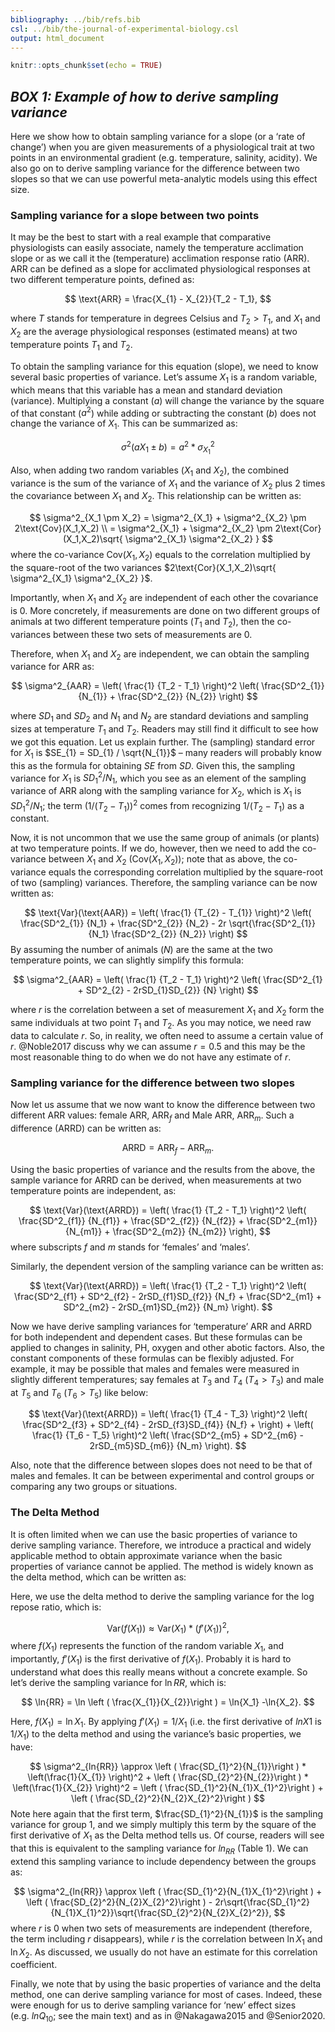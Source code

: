 ```yaml
---
bibliography: ../bib/refs.bib
csl: ../bib/the-journal-of-experimental-biology.csl
output: html_document
---
```


```r
knitr::opts_chunk$set(echo = TRUE)
```

## *BOX 1: Example of how to derive sampling variance*

Here we show how to obtain sampling variance for a slope (or a 'rate of change') when you are given measurements of a physiological trait at two points in an environmental gradient (e.g. temperature, salinity, acidity). We also go on to derive sampling variance for the difference between two slopes so that we can use powerful meta-analytic models using this effect size.

### Sampling variance for a slope between two points

It may be the best to start with a real example that comparative physiologists can easily associate, namely the temperature acclimation slope or as we call it the (temperature) acclimation response ratio (ARR). ARR can be defined as a slope for acclimated physiological responses at two different temperature points, defined as:

$$
\text{ARR} = \frac{X_{1} - X_{2}}{T_2 - T_1},
$$

where *T* stands for temperature in degrees Celsius and $T_{2} > T_{1}$, and $X_{1}$ and $X_{2}$ are the average physiological responses (estimated means) at two temperature points $T_{1}$ and $T_{2}$.

To obtain the sampling variance for this equation (slope), we need to know several basic properties of variance. Let's assume $X_{1}$ is a random variable, which means that this variable has a mean and standard deviation (variance). Multiplying a constant ($a$) will change the variance by the square of that constant ($a^2$) while adding or subtracting the constant ($b$) does not change the variance of $X_{1}$. This can be summarized as:

$$
\sigma^2(aX_1 \pm b)=a^2 * \sigma^2_{X_{1}}
$$

Also, when adding two random variables ($X_{1}$ and $X_{2}$), the combined variance is the sum of the variance of $X_{1}$  and the variance of $X_{2}$ plus 2 times the covariance between $X_{1}$ and $X_{2}$. This relationship can be written as:

$$
\sigma^2_{X_1 \pm X_2} = \sigma^2_{X_1} + \sigma^2_{X_2} \pm 2\text{Cov}(X_1,X_2) \\
= \sigma^2_{X_1} + \sigma^2_{X_2} \pm 2\text{Cor}(X_1,X_2)\sqrt{ \sigma^2_{X_1} \sigma^2_{X_2} }
$$ 
where the co-variance $\text{Cov}(X_1,X_2)$ equals to the correlation multiplied by the square-root of the two variances $2\text{Cor}(X_1,X_2)\sqrt{ \sigma^2_{X_1} \sigma^2_{X_2} }$.

Importantly, when $X_{1}$ and $X_{2}$ are independent of each other the covariance is 0. More concretely, if measurements are done on two different groups of animals at two different temperature points ($T_1$ and $T_2$), then the co-variances between these two sets of measurements are 0.

Therefore, when $X_{1}$ and $X_{2}$ are independent, we can obtain the sampling variance for ARR as:

$$
\sigma^2_{AAR} = \left( \frac{1} {T_2 - T_1} \right)^2 
\left( \frac{SD^2_{1}} {N_{1}} + \frac{SD^2_{2}} {N_{2}} \right)
$$

where $SD_{1}$ and $SD_{2}$ and $N_{1}$ and $N_{2}$ are standard deviations and sampling sizes at temperature $T_{1}$ and $T_{2}$. Readers may still find it difficult to see how we got this equation. Let us explain further. The (sampling) standard error for $X_{1}$ is $SE_{1} = SD_{1} / \sqrt{N_{1}}$ -- many readers will probably know this as the formula for obtaining *SE* from *SD*. Given this, the sampling variance for $X_{1}$ is $SD^2_{1} / N_{1}$, which you see as an element of the sampling variance of ARR along with the sampling variance for $X_{2}$, which is $X_{1}$ is $SD^2_{1} / N_{1}$; the term $(1/(T_{2} - T_{1}))^2$ comes from recognizing $1/(T_{2} - T_{1})$ as a constant.

Now, it is not uncommon that we use the same group of animals (or plants) at two temperature points. If we do, however, then we need to add the co-variance between $X_{1}$ and $X_{2}$ ($\text{Cov}(X_{1},X_{2})$); note that as above, the co-variance equals the corresponding correlation multiplied by the square-root of two (sampling) variances. Therefore, the sampling variance can be now written as:

$$
\text{Var}(\text{AAR}) = \left( \frac{1} {T_{2} - T_{1}} \right)^2 
\left( 
\frac{SD^2_{1}} {N_1} + \frac{SD^2_{2}} {N_2} - 2r \sqrt{\frac{SD^2_{1}} {N_1}  \frac{SD^2_{2}} {N_2}} 
\right)
$$ 
By assuming the number of animals (*N*) are the same at the two temperature points, we can slightly simplify this formula:

$$ 
\sigma^2_{AAR} = \left( 
\frac{1} {T_2 - T_1} 
\right)^2
\left( 
\frac{SD^2_{1} + SD^2_{2}  - 2rSD_{1}SD_{2}} {N} 
\right)
$$

where *r* is the correlation between a set of measurement $X_1$ and $X_2$ form the same individuals at two point $T_1$ and $T_2$. As you may notice, we need raw data to calculate *r*. So, in reality, we often need to assume a certain value of *r*. @Noble2017 discuss why we can assume $r = 0.5$ and this may be the most reasonable thing to do when we do not have any estimate of *r*.

### Sampling variance for the difference between two slopes

Now let us assume that we now want to know the difference between two different ARR values: female ARR, $\text{ARR}_{f}$ and Male ARR, $\text{ARR}_{m}$. Such a difference (ARRD) can be written as:

$$
\text{ARRD} = \text{ARR}_{f} - \text{ARR}_{m}.
$$

Using the basic properties of variance and the results from the above, the sample variance for ARRD can be derived, when measurements at two temperature points are independent, as:

$$
\text{Var}(\text{ARRD}) = \left( \frac{1} {T_2 - T_1} \right)^2 
\left( \frac{SD^2_{f1}} {N_{f1}} + \frac{SD^2_{f2}} {N_{f2}} +
 \frac{SD^2_{m1}} {N_{m1}} + \frac{SD^2_{m2}} {N_{m2}}
\right),
$$ where subscripts *f* and *m* stands for 'females' and 'males'.

Similarly, the dependent version of the sampling variance can be written as:

$$
\text{Var}(\text{ARRD}) = \left( \frac{1} {T_2 - T_1} \right)^2 
\left( 
\frac{SD^2_{f1} + SD^2_{f2}  - 2rSD_{f1}SD_{f2}} {N_f}   +
\frac{SD^2_{m1} + SD^2_{m2}  - 2rSD_{m1}SD_{m2}} {N_m}
\right).
$$

Now we have derive sampling variances for 'temperature' ARR and ARRD for both independent and dependent cases. But these formulas can be applied to changes in salinity, PH, oxygen and other abotic factors. Also, the constant components of these formulas can be flexibly adjusted. For example, it may be possible that males and females were measured in slightly different temperatures; say females at $T_3$ and $T_4$ ($T_4 > T_3$) and male at $T_5$ and $T_6$ ($T_6 > T_5$) like below:

$$
\text{Var}(\text{ARRD}) = \left( \frac{1} {T_4 - T_3} \right)^2 
\left( 
\frac{SD^2_{f3} + SD^2_{f4}  - 2rSD_{f3}SD_{f4}} {N_f}   +
\right) +
\left( \frac{1} {T_6 - T_5} \right)^2 
\left( 
\frac{SD^2_{m5} + SD^2_{m6}  - 2rSD_{m5}SD_{m6}} {N_m}
\right).
$$

Also, note that the difference between slopes does not need to be that of males and females. It can be between experimental and control groups or comparing any two groups or situations.

### The Delta Method

It is often limited when we can use the basic properties of variance to derive sampling variance. Therefore, we introduce a practical and widely applicable method to obtain approximate variance when the basic properties of variance cannot be applied. The method is widely known as the delta method, which can be written as:

Here, we use the delta method to derive the sampling variance for the log repose ratio, which is:

$$
\text{Var}(f(X_1)) \approx \text{Var}(X_1)* \left( 
f'(X_1)
\right)^2,
$$ where $f(X_1)$ represents the function of the random variable $X_1$, and importantly, $f'(X_1)$ is the first derivative of $f(X_1)$. Probably it is hard to understand what does this really means without a concrete example. So let's derive the sampling variance for $\ln{RR}$, which is:

$$
\ln{RR} = \ln \left ( \frac{X_{1}}{X_{2}}\right ) = \ln{X_1} -\ln{X_2}.
$$ 


Here, $f(X_1) = \ln{X_1}$. By applying $f'(X_1) = 1/{X_1}$ (i.e. the first derivative of $lnX1$ is $1/{X_1}$) to the delta method and using the variance's basic properties, we have:

$$
\sigma^2_{ln{RR}} \approx  \left ( \frac{SD_{1}^2}{N_{1}}\right ) * \left(\frac{1}{X_{1}} \right)^2 + \left ( \frac{SD_{2}^2}{N_{2}}\right ) * \left(\frac{1}{X_{2}} \right)^2 =   \left ( \frac{SD_{1}^2}{N_{1}X_{1}^2}\right ) + \left ( \frac{SD_{2}^2}{N_{2}X_{2}^2}\right )
$$
Note here again that the first term, $\frac{SD_{1}^2}{N_{1}}$ is the sampling variance for group 1, and we simply multiply this term by the square of the first derivative of $X_{1}$ as the Delta method tells us. Of course, readers will see that this is equivalent to the sampling variance for $ln_{RR}$ (Table 1). We can extend this sampling variance to include dependency between the groups as: 

$$
\sigma^2_{ln{RR}} \approx  \left ( \frac{SD_{1}^2}{N_{1}X_{1}^2}\right ) + \left ( \frac{SD_{2}^2}{N_{2}X_{2}^2}\right ) 
- 2r\sqrt{\frac{SD_{1}^2}{N_{1}X_{1}^2}}\sqrt{\frac{SD_{2}^2}{N_{2}X_{2}^2}},
$$
where $r$ is 0 when two sets of measurements are independent (therefore, the term including $r$ disappears), while $r$ is the correlation between $\ln{X_1}$ and $\ln{X_2}$. As discussed, we usually do not have an estimate for this correlation coefficient.

Finally, we note that by using the basic properties of variance and the delta method, one can derive sampling variance for most of cases. Indeed, these were enough for us to derive sampling variance for 'new' effect sizes (e.g. $lnQ_{10}$; see the main text) and as in @Nakagawa2015 and @Senior2020.
